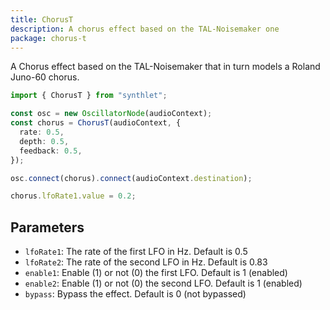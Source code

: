 ```yaml
---
title: ChorusT
description: A chorus effect based on the TAL-Noisemaker one
package: chorus-t
---
```


A Chorus effect based on the TAL-Noisemaker that in turn models a Roland Juno-60 chorus.

```ts
import { ChorusT } from "synthlet";

const osc = new OscillatorNode(audioContext);
const chorus = ChorusT(audioContext, {
  rate: 0.5,
  depth: 0.5,
  feedback: 0.5,
});

osc.connect(chorus).connect(audioContext.destination);

chorus.lfoRate1.value = 0.2;
```

## Parameters

- `lfoRate1`: The rate of the first LFO in Hz. Default is 0.5
- `lfoRate2`: The rate of the second LFO in Hz. Default is 0.83
- `enable1`: Enable (1) or not (0) the first LFO. Default is 1 (enabled)
- `enable2`: Enable (1) or not (0) the second LFO. Default is 1 (enabled)
- `bypass`: Bypass the effect. Default is 0 (not bypassed)
